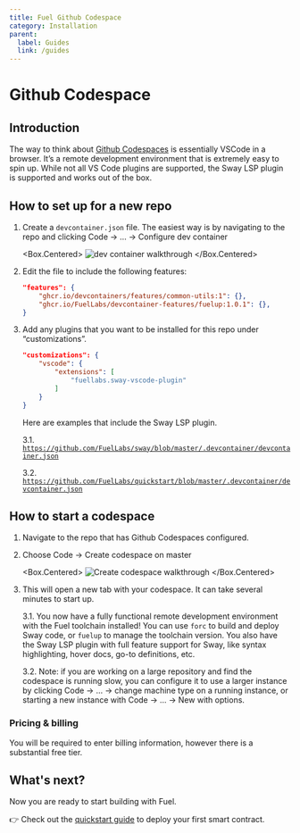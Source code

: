 ---
title: Fuel Github Codespace
category: Installation
parent:
  label: Guides
  link: /guides
---

# Github Codespace

## Introduction

The way to think about [Github Codespaces](https://github.com/features/codespaces) is essentially VSCode in a browser. It’s a remote development environment that is extremely easy to spin up. While not all VS Code plugins are supported, the Sway LSP plugin is supported and works out of the box.

## How to set up for a new repo

1. Create a `devcontainer.json` file. The easiest way is by navigating to the repo and clicking Code → … → Configure dev container

    <Box.Centered>
    ![dev container walkthrough](/images/dev-container.gif)
    </Box.Centered>

2. Edit the file to include the following features:

    ```json
    "features": {
        "ghcr.io/devcontainers/features/common-utils:1": {},
        "ghcr.io/FuelLabs/devcontainer-features/fuelup:1.0.1": {},
    }
    ```

3. Add any plugins that you want to be installed for this repo under “customizations”.

    ```json
    "customizations": {
        "vscode": {
            "extensions": [
                "fuellabs.sway-vscode-plugin"
            ]
        }
    }
    ```

    Here are examples that include the Sway LSP plugin.

    3.1. [`https://github.com/FuelLabs/sway/blob/master/.devcontainer/devcontainer.json`](https://github.com/FuelLabs/sway/blob/master/.devcontainer/devcontainer.json)

    3.2. [`https://github.com/FuelLabs/quickstart/blob/master/.devcontainer/devcontainer.json`](https://github.com/FuelLabs/quickstart/blob/master/.devcontainer/devcontainer.json)

## How to start a codespace

1. Navigate to the repo that has Github Codespaces configured.
2. Choose Code → Create codespace on master

    <Box.Centered>
    ![Create codespace walkthrough](/images/create-codespace.gif)
    </Box.Centered>

3. This will open a new tab with your codespace. It can take several minutes to start up.

    3.1.  You now have a fully functional remote development environment with the Fuel toolchain installed! You can use `forc` to build and deploy Sway code, or `fuelup` to manage the toolchain version. You also have the Sway LSP plugin with full feature support for Sway, like syntax highlighting, hover docs, go-to definitions, etc.

    3.2. Note: if you are working on a large repository and find the codespace is running slow, you can configure it to use a larger instance by clicking Code → … → change machine type on a running instance, or starting a new instance with Code → … → New with options.

### Pricing & billing

You will be required to enter billing information, however there is a substantial free tier.

## What's next?

Now you are ready to start building with Fuel.

👉 Check out the [quickstart guide](/guides/quickstart) to deploy your first smart contract.
